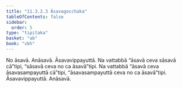 ```yaml
---
title: "11.3.2.3 Āsavagocchaka"
tableOfContents: false
sidebar:
  order: 5
type: "tipitaka"
basket: "ab"
book: "vbh"
---
```



<DynamicBreadcrumb />

<Paragraph number="1693" book="vbh">
No āsavā. Anāsavā. Āsavavippayuttā. Na vattabbā “āsavā ceva sāsavā cā”tipi, “sāsavā ceva no ca āsavā”tipi. Na vattabbā “āsavā ceva āsavasampayuttā cā”tipi, “āsavasampayuttā ceva no ca āsavā”tipi. Āsavavippayuttā. Anāsavā.
</Paragraph>
